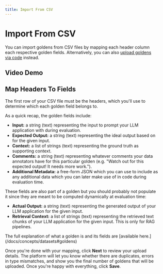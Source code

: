 ```yaml
---
title: Import From CSV
---
```



# Import From CSV

You can import goldens from CSV files by mapping each header column each respective golden fields. Alternatively, you can also [upload goldens via code](/docs/dataset-editor/dataset-features/push-pull-goldens) instead.

## Video Demo

<VideoDisplayer
  src="https://confident-docs.s3.us-east-1.amazonaws.com/dataset-editor:import-datasets.mp4"
  width="100%"
  title="Import goldens from CSV"
/>

## Map Headers To Fields

The first row of your CSV file must be the headers, which you'll use to determine which each golden field belongs to.

As a quick recap, the golden fields include:

- **Input:** a string (text) representing the input to prompt your LLM application with during evaluation.
- **Expected Output:** a string (text) representing the ideal output based on for the given input.
- **Context:** a list of strings (text) representing the ground truth as supporting context.
- **Comments:** a string (text) representing whatever comments your data annotators have for this particular golden (e.g. "Watch out for this expected output! It needs more work.").
- **Additional Metadata:** a free-form JSON which you can use to include as any additional data which you can later make use of in code during evaluation time.

These fields are also part of a golden but you should probably not populate it since they are meant to be computed dynamically at evaluation time:

- **Actual Output:** a string (text) representing the generated output of your LLM application for the given input.
- **Retrieval Context:** a list of strings (text) representing the retrieved text chunks of your LLM application for the given input. This is only for RAG pipelines.

<Callout>
  The full explanation of what a golden is and its fields are [available
  here.](/docs/concepts/datasets#goldens)
</Callout>

Once you're done with your mapping, click **Next** to review your upload details. The platform will let you know whether there are duplicates, errors in type mismatches, and show you the final number of goldens that will be uploaded. Once you're happy with everything, click **Save**.
